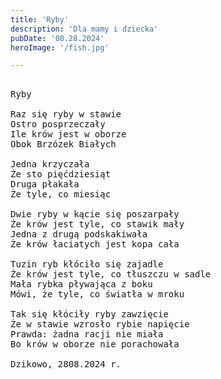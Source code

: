 ```yaml
---
title: 'Ryby'
description: 'Dla mamy i dziecka'
pubDate: '08.28.2024'
heroImage: '/fish.jpg'

---
```

<pre>

Ryby

Raz się ryby w stawie
Ostro posprzeczały
Ile krów jest w oborze
Obok Brzózek Białych

Jedna krzyczała
Że sto pięćdziesiąt
Druga płakała
Że tyle, co miesiąc

Dwie ryby w kącie się poszarpały
Że krów jest tyle, co stawik mały
Jedna z drugą podskakiwała
Że krów łaciatych jest kopa cała

Tuzin ryb kłóciło się zajadle
Że krów jest tyle, co tłuszczu w sadle
Mała rybka pływająca z boku
Mówi, że tyle, co światła w mroku

Tak się kłóciły ryby zawzięcie
Że w stawie wzrosło rybie napięcie
Prawda: żadna racji nie miała
Bo krów w oborze nie porachowała

Dzikowo, 2808.2024 r. 
  
</pre>

